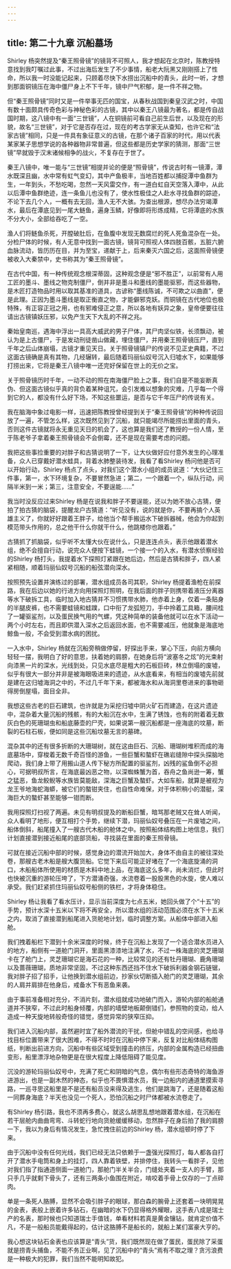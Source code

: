 ```yaml
---
---
---
```

title: 第二十九章 沉船墓场
---




Shirley 杨突然提及“秦王照骨镜”的镜背不可照人，我才想起在北京时，陈教授特意找到我叮嘱过此事，不过出海后发生了不少事情，船老大阮黑又刚刚搭上了性命，所以我一时没能记起来，只顾着尽快下水捞出沉船中的青头，此时一听，才想到那面铜镜压在海中僵尸身上不下千年，镜中尸气积郁，是一件不祥之物。

但“秦王照骨镜”同时又是一件举事无匹的国宝，从春秋战国到秦皇汉武之时，中国有数十面颇具传奇色彩与神秘色彩的古镜，其中以秦王八镜最为著名，都是传自战国时期，这八镜中有一面“三世镜”，人在铜镜前可看自己前生后世，以及现在的形貌，故名“三世镜”，对于它是否存在过，现在的考古学家无从查知，也许它和“法家古镜”相同，只是一件具有象征意义的古镜，在那个诸子百家的时代，用以代表某家某子思想学说的各种器物非常普遍，但这些都是历史学家的猜测，那面“三世镜”早就毁于汉末诸候相争的战火，不复存在于世了。

秦王八镜中，唯一能与“三世镜”相提并论的便是“照骨镜”，传说古时有一镜潭，潭水既深且幽，水中常有虹气变幻，其中产鱼极丰，当地百姓都以捕捉潭中鱼群为生，一年到头，不愁吃喝，忽然一天风雷交作，有一道白虹自天空落入潭中，从此以后潭中鱼群绝迹，连一条鱼儿也没有了，使水性极佳之人赴水寻找鱼群的踪迹，不论下去几个人，一概有去无回，渔人无不大骇。为查出根源，想尽办法穷竭潭水，最后在潭底见到一尾大鲢鱼，遍身玉鳞，好像即将形炼成精，它将潭底的水族不分大小，全部给吞吃了一空。

渔人们将鲢鱼杀死，开膛破肚后，在鱼腹中发现无数腐烂的死人死鱼混杂在一处。分检尸体的时候，有人无意中找到一面古镜，镜背可照视人体四肢百骸，五脏六腑血脉流动，皆历历在目，并为至宝，递献于上，后来秦灭六国之后，这面照骨镜便被收入大秦禁中，史书称其为“秦王照骨镜”。

在古代中国，有一种传统观念根深蒂固，这种观念便是“邪不胜正”，以前常有人用工匠的墨斗、墨线之物克制僵尸，倒并非是墨斗和墨线的墨能驱邪，而这些器物，是木匠打造物品时用以取其基准的道具，古谚称“墨线陈诚，不可欺之以曲直”，便是此理。正因为墨斗墨线是取正衡直之物，才能僻邪克妖。而铜镜在古代地位也极特殊，有正容正冠之用，也有邪难侵正之意，所以各地有妖异之象，皇帝便要往往请出古镜镇妖压邪，以免产生天下大乱的不祥之兆。

秦始皇南巡，遇海中浮出一具高大威武的男子尸体，其尸肉坚似铁，长须飘动，被认为是上古僵尸，于是发动刑徒凿山做藏，埋住僵尸，并用秦王照骨镜压尸，直到千年之后山体崩塌，古镜才重见天日。关于照骨镜镇尸的传说不见正史典籍，不过这面古镜确是真有其物，几经辗转，最后随着玛丽仙奴号沉入归墟水下，如果能够打捞出来，它将是秦王八镜中唯一还完好保留在世上的无价之宝。

关于照骨镜历时千年，一动不动的照在南海僵尸脸上之事，我们自是不能妄断真伪、但这面古镜似乎真的背负着某种诅咒，会引发难以想象的灾难，几乎每一个得到它的人，都没有什么好下场，不知这些噩运，是否与它千年压尸的传说有关。

我在脑海中象过电影一样，迅速把陈教授曾经提到关于“秦王照骨镜”的种种传说回放了一遍，不管怎么样，这次既然见到了沉船，就只能竭尽所能捞出里面的青头，否则这件古镜就将永无重见天日的机会了，这也算是我们还了教授的一份人情，至于陈老爷子拿着秦王照骨镜会不会倒霉，还不是现在需要考虑的问题。

我把这些事捡重要的对胖子和古猜说明了一下，让大伙做好应付意外发生的心理准备，众人已穿戴好潜水蛙具，背着水肺整装待发，我看了看Shirley 杨问他是否可以开始行动，Shirley 杨点了点头，对我们这个潜水小组的成员说道：“大伙记住三件事，第一，水下环境复杂，不要冒然急进；第二，一个跟着一个，纵队行动，间隔半米到一米；第三，注意安全，不要逞能……”

我当时没反应过来Shirley 杨是在说我和胖子不要逞能，还以为她不放心古猜，便拍了拍古猜的脑袋，提醒龙户古猜道：“听见没有，说的就是你，不要再搞个人英雄主义了，你就好好跟着王胖子，给他当个帮手搬运水下破拆器械，他会为你起到模范带头作用的，总之他干什么你就干什么，他跳楼你也跟着。”

古猜抓了抓脑袋，似乎听不太懂大伙在说什么，只是连连点头，表示他跟着潜水组，绝不会擅自行动，说完众人便按下蛙镜，一个接一个的入水，有潜水侦察经验的Shirley 杨打头，我提着水下探照灯紧跟在她后边，然后是古猜和胖子，四人紧紧相随，顺着玛丽仙奴号沉船的船弦潜向深水。

按照预先设置并演练过的部署，潜水组成员各司其职，Shirley 杨提着渔枪在前探路，我在后边以她的行进方向用探照灯照明，在我后面的胖子则携带着液压分离器等水下破拆工具，临时加入地古猜并不习惯携带水肺，他赤着上身，仅着一条贴身的半腿皮裤，也不需要蛙镜和蛙蹼，口中衔了龙弧短刀，手中拎着工具箱，腰间桂了一罐驱鲨剂，以及蛋民换气用的气螺，凭这种简单的装备他就可以在水下活动一两个小时左右，而且即供潜入深水之后返回水面，也不需要减压，他就象是海底地鲸鱼一般，不会受到潜水病的困扰。

一入水中，Shirley 杨就在沉船旁稍做停留，好探出手来，掌心下压，向前方横向轻轻一摆，我明白了好的意思，扶着她的肩膀，在她身后将“波塞冬之炫”的光束射向漆黑一片的深水，光线到处，只见水底尽是粗大的石板巨砖，林立倒塌的废墟，似乎有很大一部分并非是被海眼吸进来的遗迹，从水底看来，有相当的废墟先前就是建在这归墟海洞之中的，不过几千年下来，都被海水和从海洞里卷进来的事物砸得房倒屋塌，面目全非。

我想这些古老的巨石建筑，也许就是为采挖归墟中阴火矿石而建造，在这片遗迹中，混杂着大量沉船的残骸，有的大船沉在水中，生满了锈蚀，也有的附着着无数灰白色的死珊瑚虫和船底藤壶的尸壳，如果说第一艘沉船都是一座海底的坟墓，断裂的石柱石板，便如同是这些沉船坟墓无言的墓碑。

混杂其中的还有很多折断的大珊瑚树，就在这由巨石、沉船、珊瑚树堆积而成的海底墓场中，穿梭着无数千奇百怪的游鱼，一些巨蟹和螯虾在礁岩缝隙中探头探脑地爬动，我们身上带了用搬山道人传下秘方所配置的驱鲨剂，凶残的鲨鱼倒不必担心，可据明叔所言，在海底最凶恶之物，以深蜘蛛蟹为首，吞舟之鱼尚逊一筹，蟹之猛恶，鱼龙鲛鲵等水族皆莫能敌，深海之巨蟹及螯虾。大如车船，就算是被视为龙王爷地海蛇海蟒，被它们的螯钳夹住，也自性命难保，对于体积稍小的潜艇，深海巨大的螯虾甚至能够一钳而断。

我用探照灯扫视了两遍。未见有明叔提及的断船巨蟹，暗骂那老贼又在耸人听闻，众人看明了地形，便互相打个手势，继续下潜，玛丽仙奴号叠压在一片废墟之间，船体倒斜，船尾撞入了一艘古代木船的舱体之中。按照船体结构图上地信息，我们计划直接潜到接近船尾的底部货船，寻找装在里面的秦王照骨镜。

可就在接近沉船中部的时候，感觉身边的潜流开始加大，身体不由自主的被往深处卷，那艘古老木船是艘大腹货船。它觉下来后可能正好堵在了一个海底旋涌的洞口，木船船体所使用的材质是木料中地上品，在海底这么多年，尚未消烂，但此时也快被沉重的游轮压垮了，下方潜涌奇强，水流卷着一股股黑色的水旋，使人难以承受。我们赶紧抓住玛丽仙奴号船侧的铁栏，才将身体稳住。

Shirley 杨让我看了看水压计，显示当前深度为七点五米，她回头做了个“十五”的手势，预计水深十五米以下将不再安全，所以潜水组的活动范围必须在水下十五米之内，取消了直接潜到船尾进入货舱地计划，临时调整方案。从船体中部进入船舱。

我们拽着船栏下潜到十余米深度的时候，终于在沉船上发现了一个适合潜水员进入的地方，船侧有一道舱门洞开，里面黑漆漆地注满了水，不过一株海底的灵芝珊瑚卡在了舱门上，灵芝珊瑚它是海石花的一种，比较常见的还有牡丹珊瑚、鹿角珊瑚以及蔷薇珊瑚，质地非常坚固，不过这种东西还挡不住水下破拆利器金钢石链锯，我对胖子招了招手，让他换到潜水组前边，抄家伙切断插入舱门的灵芝珊瑚，其余的人肩并肩排在他身后，戒备水下有恶鱼来袭。

由于事前准备相对充分，不消片刻，潜水组就成功地破门而入，游轮内部的船舱通道并不狭窄，不过此时船身倾覆，内部的墙壁地板颠倒错们，参照物的变动，给人造成一种天旋地转般奇怪的错觉，感觉异常的狭窄压抑。

我们进入沉船内部，虽然避时宜了船外潜流的干扰，但舱中错乱的空间感，也给寻找目标位置带来了很大困难，不得不时时在沉船中停下来，反复对比船体结构图纸，判断出前进方向，沉船中有些区域受到撞击的挤压，内部的金属构造已经扭曲变形，船里漂浮地杂物更是在很大程度上降低阻碍了能见度。

沉没的游轮玛丽仙奴号中，充满了死亡和阴暗的气息，偶尔有些形态奇特的海鱼游进游出，也是一副木然的神态，似乎也不畏惧潜水员，我一边船内的通道里摸索寻路，一巡寻思这船里是不是还有船员没来得及逃生，他们是跳海了，还是随着这船一同葬身海底？半天也没见一个死人，恐怕沉船之时尸体都被水流卷走了。

有Shirley 杨引路，我也不须再多费心，就这么胡思乱想地跟着潜水组，在沉船在若干层舱内曲曲弯弯、斗转蛇行地向货舱缓缓移动，忽然胖子在身后拍了我的肩膀一下，我以为身后有情况发生，急忙拽住前边的Shirley 杨，潜水组顿时停了下来。

由于沉船中没有任何光线，我们已经无法只依赖于一盏强光探照灯，每人都各自打开了潜水手电筒和身上的挂灯，四人靠着铁壁，并排停住，我转头一看胖子，见他对我们指了指通道侧面一道舱门，那舱门半关半合，门缝处夹着一支人的手臂，那只手几乎就剩下骨头了，还有三两条小鱼围在附近，啃咬着手骨上仅存的一丁点碎肉。

单是一条死人胳膊，显然不会吸引胖子的眼球，那白森的腕骨上还套着一块明晃晃的金表，表般上嵌着许多钻石，在幽暗的水下仍显得格外耀眼，这手表八成是瑞士产的名表，那时候也只知道瑞士手值钱，单看材料若真是黄金镶钻，就肯定价值不凡，不是一般船员能戴得起的，估计这胳膊不是船长的，就船上某们富豪大亨的。

我心想这块钻石金表也应该算是“青头”货，我们既然现在做了蛋民，蛋民除了采蛋就是捞青头捕鱼，不能不务正业啊，见了沉船中的“青头”焉有不取之理？贪污浪费是一种极大的犯罪，我们当然不能明知故犯。